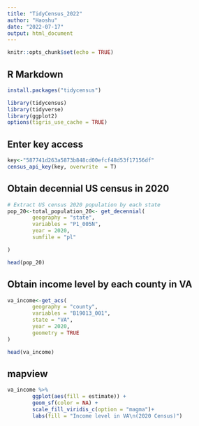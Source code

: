 ```yaml
---
title: "TidyCensus_2022"
author: "Haoshu"
date: "2022-07-17"
output: html_document
---
```


```r
knitr::opts_chunk$set(echo = TRUE)
```

## R Markdown



```r
install.packages("tidycensus")

library(tidycensus)
library(tidyverse)
library(ggplot2)
options(tigris_use_cache = TRUE)

```


## Enter key access
```r
key<-"587741d263a5873b848cd00efcf48d53f17156df"
census_api_key(key, overwrite  = T)
```
## Obtain decennial US census in 2020
```r
# Extract US census 2020 population by each state
pop_20<-total_population_20<- get_decennial(
        geography = "state",
        variables = "P1_005N",
        year = 2020,
        sumfile = "pl"

)

head(pop_20)
```

## Obtain income level by each county in VA
```r
va_income<-get_acs(
        geography = "county",
        variables = "B19013_001",
        state = "VA",
        year = 2020,
        geometry = TRUE
)

head(va_income)
```
## mapview 
```r
va_income %>%
        ggplot(aes(fill = estimate)) +
        geom_sf(color = NA) +
        scale_fill_viridis_c(option = "magma")+
        labs(fill = "Income level in VA\n(2020 Census)")
```

